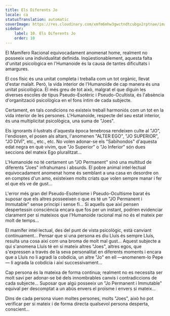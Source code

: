```yaml
---
title: Els Diferents Jo
locale: ca
statusTranslation: automatic
coverImage: https://res.cloudinary.com/xmfm6mhw3gwctndtcubgx2rptnae/image/upload/v1740468922/small_cover_tratado_de_psicologia_revolucionaria_a4c0dca4e0.webp
sidebar:
    label: 10. Els Diferents Jo
    order: 10
---
```

El Mamífero Racional equivocadament anomenat home, realment no posseeix una individualitat definida. Inqüestionablement, aquesta falta d'unitat psicològica en l'Humanoide és la causa de tantes dificultats i amargures.

El cos físic és una unitat completa i treballa com un tot orgànic, llevat d'estar malalt. Però, la vida interior de l'Humanoide de cap manera és una unitat psicològica. El més greu de tot això, malgrat el que diguin les diverses escoles de tipus Pseudo-Esotèric i Pseudo-Ocultista, és l'absència d'organització psicològica en el fons íntim de cada subjecte.

Certament, en tals condicions no existeix treball harmoniós com un tot en la vida interior de les persones. L'Humanoide, respecte del seu estat interior, és una multiplicitat psicològica, una suma de "Joes".

Els ignorants il·lustrats d'aquesta època tenebrosa rendeixen culte al "JO", l'endiosen, el posen als altars, l'anomenen "ALTER EGO", "JO SUPERIOR", "JO DIVÍ", etc., etc., etc. No volen adonar-se els "Sabihondos" d'aquesta edat negra en què vivim, que "Jo Superior" o "Jo Inferior" són dues seccions del mateix Ego pluralitzat...

L'Humanoide no té certament un "JO Permanent" sinó una multitud de diferents "Joes" infrahumans i absurds. El pobre animal intel·lectual equivocadament anomenat home és semblant a una casa en desordre on en comptes d'un amo, existeixen molts criats que volen sempre manar i fer el que els ve de gust...

L'error més gran del Pseudo-Esoterisme i Pseudo-Ocultisme barat és suposar que els altres posseeixen o que es té un "JO Permanent i Immutable" sense principi i sense fi... Si aquells que així pensen despertessin consciència encara que fos per un instant, podrien evidenciar clarament per si mateixos que l'Humanoide racional mai no és el mateix per molt de temps...

El mamífer intel·lectual, des del punt de vista psicològic, està canviant contínuament... Pensar que si una persona es diu Lluís és sempre Lluís, resulta una cosa així com una broma de molt mal gust... Aquest subjecte a qui s'anomena Lluís té en si mateix altres "Joes", altres egos, que s'expressen a través de la seva personalitat en diferents moments i encara que a Lluís no li agradi la cobdícia, un altre "Jo" en ell —anomenem-lo Pepe— li agrada la cobdícia i així successivament...

Cap persona és la mateixa de forma contínua; realment no es necessita ser molt savi per adonar-se bé dels innombrables canvis i contradiccions de cada subjecte... Suposar que algú posseeix un "Jo Permanent i Immutable" equival per descomptat a un abús envers el proïsme i envers si mateix...

Dins de cada persona viuen moltes persones, molts "Joes", això ho pot verificar per si mateix i de forma directa qualsevol persona desperta, conscient...

